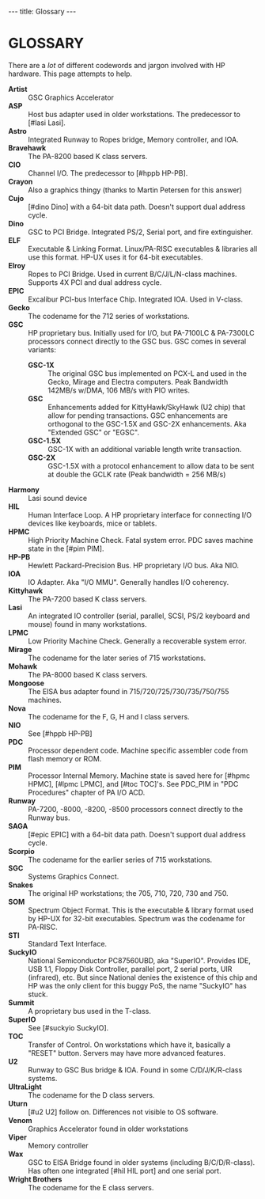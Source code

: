 ---
title: Glossary
---

= GLOSSARY =

There are a ''lot'' of different codewords and jargon involved with HP hardware. This page attempts to help.

; '''Artist'''
: GSC Graphics Accelerator
; '''ASP'''
: Host bus adapter used in older workstations. The predecessor to [#lasi Lasi].
; '''Astro'''
: Integrated Runway to Ropes bridge, Memory controller, and IOA.
; '''Bravehawk'''
: The PA-8200 based K class servers.
; '''CIO'''
: Channel I/O. The predecessor to [#hppb HP-PB].
; '''Crayon'''
: Also a graphics thingy (thanks to Martin Petersen for this answer)
; '''Cujo'''
: [#dino Dino] with a 64-bit data path. Doesn't support dual address cycle.
; '''Dino'''
: GSC to PCI Bridge. Integrated PS/2, Serial port, and fire extinguisher.
; '''ELF'''
: Executable &amp; Linking Format. Linux/PA-RISC executables &amp; libraries all use this format. HP-UX uses it for 64-bit executables.
; '''Elroy'''
: Ropes to PCI Bridge. Used in current B/C/J/L/N-class machines. Supports 4X PCI and dual address cycle.
; '''EPIC'''
: Excalibur PCI-bus Interface Chip. Integrated IOA. Used in V-class.
; '''Gecko'''
: The codename for the 712 series of workstations.
; '''GSC'''
: HP proprietary bus. Initially used for I/O, but PA-7100LC &amp; PA-7300LC processors connect directly to the GSC bus. GSC comes in several variants:
:; '''GSC-1X'''
:: The original GSC bus implemented on PCX-L and used in the Gecko, Mirage and Electra computers. Peak Bandwidth 142MB/s w/DMA, 106 MB/s with PIO writes.
:; '''GSC '''
:: Enhancements added for KittyHawk/SkyHawk (U2 chip) that allow for pending transactions. GSC enhancements are orthogonal to the GSC-1.5X and GSC-2X enhancements. Aka "Extended GSC" or "EGSC".
:; '''GSC-1.5X'''
:: GSC-1X with an additional variable length write transaction.
:; '''GSC-2X'''
:: GSC-1.5X with a protocol enhancement to allow data to be sent at double the GCLK rate (Peak bandwidth = 256 MB/s)
; '''Harmony'''
: Lasi sound device
; '''HIL'''
: Human Interface Loop. A HP proprietary interface for connecting I/O devices like keyboards, mice or tablets.
; '''HPMC'''
: High Priority Machine Check. Fatal system error. PDC saves machine state in the [#pim PIM].
; '''HP-PB'''
: Hewlett Packard-Precision Bus. HP proprietary I/O bus. Aka NIO.
; '''IOA'''
: IO Adapter. Aka "I/O MMU". Generally handles I/O coherency.
; '''Kittyhawk'''
: The PA-7200 based K class servers.
; '''Lasi'''
: An integrated IO controller (serial, parallel, SCSI, PS/2 keyboard and mouse) found in many workstations.
; '''LPMC'''
: Low Priority Machine Check. Generally a recoverable system error.
; '''Mirage'''
: The codename for the later series of 715 workstations.
; '''Mohawk'''
: The PA-8000 based K class servers.
; '''Mongoose'''
: The EISA bus adapter found in 715/720/725/730/735/750/755 machines.
; '''Nova'''
: The codename for the F, G, H and I class servers.
; '''NIO'''
: See [#hppb HP-PB]
; '''PDC'''
: Processor dependent code. Machine specific assembler code from flash memory or ROM.
; '''PIM'''
: Processor Internal Memory. Machine state is saved here for [#hpmc HPMC], [#lpmc LPMC], and [#toc TOC]'s. See PDC_PIM in "PDC Procedures" chapter of PA I/O ACD.
; '''Runway'''
: PA-7200, -8000, -8200, -8500 processors connect directly to the Runway bus.
; '''SAGA'''
: [#epic EPIC] with a 64-bit data path. Doesn't support dual address cycle.
; '''Scorpio'''
: The codename for the earlier series of 715 workstations.
; '''SGC'''
: Systems Graphics Connect.
; '''Snakes'''
: The original HP workstations; the 705, 710, 720, 730 and 750.
; '''SOM'''
: Spectrum Object Format. This is the executable &amp; library format used by HP-UX for 32-bit executables. Spectrum was the codename for PA-RISC.
; '''STI'''
: Standard Text Interface.
; '''SuckyIO'''
: National Semiconductor PC87560UBD, aka "SuperIO". Provides IDE, USB 1.1, Floppy Disk Controller, parallel port, 2 serial ports, UIR (infrared), etc. But since National denies the existence of this chip and HP was the only client for this buggy PoS, the name "SuckyIO" has stuck.
; '''Summit'''
: A proprietary bus used in the T-class.
; '''SuperIO'''
: See [#suckyio SuckyIO].
; '''TOC'''
: Transfer of Control. On workstations which have it, basically a "RESET" button. Servers may have more advanced features.
; '''U2'''
: Runway to GSC Bus bridge &amp; IOA. Found in some C/D/J/K/R-class systems.
; '''UltraLight'''
: The codename for the D class servers.
; '''Uturn'''
: [#u2 U2] follow on. Differences not visible to OS software.
; '''Venom'''
: Graphics Accelerator found in older workstations
; '''Viper'''
: Memory controller
; '''Wax'''
: GSC to EISA Bridge found in older systems (including B/C/D/R-class). Has often one integrated [#hil HIL port] and one serial port.
; '''Wright Brothers'''
: The codename for the E class servers.